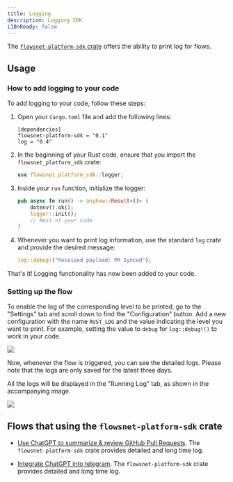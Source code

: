```yaml
---
title: Logging
description: Logging SDK.
i18nReady: false
---
```


The [`flowsnet-platform-sdk` crate](https://crates.io/crates/flowsnet-platform-sdk) offers the ability to print log for flows.

## Usage

### How to add logging to your code

To add logging to your code, follow these steps:

1. Open your `Cargo.toml` file and add the following lines:
   ```
   [dependencies]
   flowsnet-platform-sdk = "0.1"
   log = "0.4"
   ```

2. In the beginning of your Rust code, ensure that you import the `flowsnet_platform_sdk` crate:
   ```rust
   use flowsnet_platform_sdk::logger;
   ```

3. Inside your `run` function, initialize the logger:
   ```rust
   pub async fn run() -> anyhow::Result<()> {
       dotenv().ok();
       logger::init();
       // Rest of your code
   }
   ```

4. Whenever you want to print log information, use the standard `log` crate and provide the desired message:
   ```rust
   log::debug!("Received payload: PR Synced");
   ```

That's it! Logging functionality has now been added to your code.

### Setting up the flow

To enable the log of the corresponding level to be printed, go to the "Settings" tab and scroll down to find the "Configuration" button. Add a new configuration with the name `RUST_LOG` and the value indicating the level you want to print.
For example, setting the value to `debug` for `log::debug!()` to work in your code.

![](/assests/flows-log-02.png)

Now, whenever the flow is triggered, you can see the detailed logs. Please note that the logs are only saved for the latest three days.

All the logs will be displayed in the "Running Log" tab, as shown in the accompanying image.

![](/assests/flows-log-01.png)


## Flows that using the `flowsnet-platform-sdk` crate

* [Use ChatGPT to summarize & review GitHub Pull Requests](https://github.com/flows-network/github-pr-summary). The `flowsnet-platform-sdk` crate provides detailed and long time log.

* [Integrate ChatGPT into telegram](https://github.com/flows-network/telegram-gpt). The `flowsnet-platform-sdk` crate provides detailed and long time log.